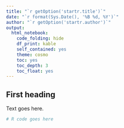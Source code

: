 ```yaml
---
title: "`r getOption('startr.title')`"
date: "`r format(Sys.Date(), '%B %d, %Y')`"
author: "`r getOption('startr.author')`"
output:
  html_notebook:
    code_folding: hide
    df_print: kable
    self_contained: yes
    theme: cosmo
    toc: yes
    toc_depth: 3
    toc_float: yes
---
```


## First heading

Text goes here.

```r
# R code goes here
```
